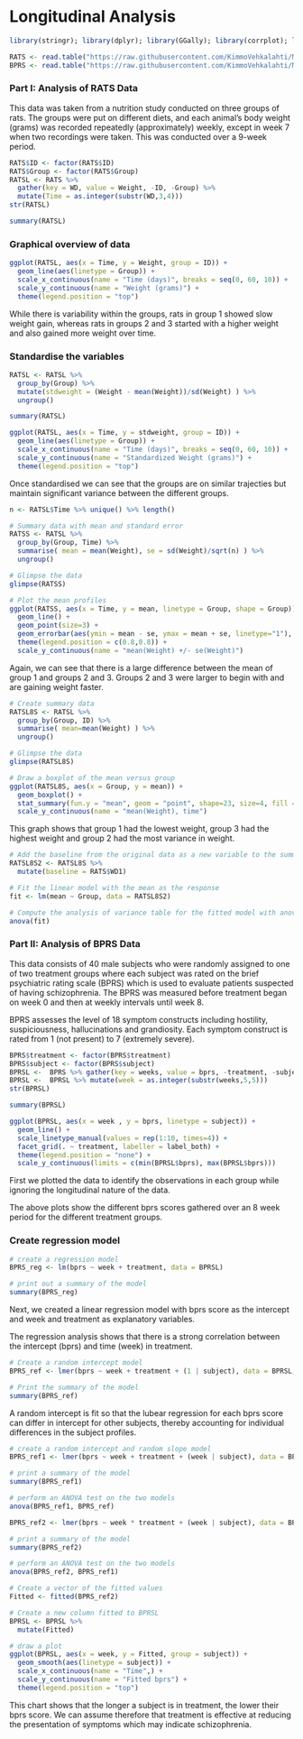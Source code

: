 # Longitudinal Analysis

```r
library(stringr); library(dplyr); library(GGally); library(corrplot); library(ggplot2); library(tidyr); library(MASS); library(boot); library(lme4)

RATS <- read.table("https://raw.githubusercontent.com/KimmoVehkalahti/MABS/master/Examples/data/rats.txt", header = TRUE, sep = '\t')
BPRS <- read.table("https://raw.githubusercontent.com/KimmoVehkalahti/MABS/master/Examples/data/BPRS.txt", sep  =" ", header = T)
```

### Part I: Analysis of RATS Data

This data was taken from a nutrition study conducted on three groups of rats. The groups were put on different diets, and each animal's body weight (grams) was recorded repeatedly (approximately) weekly, except in week 7 when two recordings were taken. This was conducted over a 9-week period.

```r
RATS$ID <- factor(RATS$ID)
RATS$Group <- factor(RATS$Group)
RATSL <- RATS %>%
  gather(key = WD, value = Weight, -ID, -Group) %>%
  mutate(Time = as.integer(substr(WD,3,4)))
str(RATSL)
```

```r
summary(RATSL)
```

### Graphical overview of data
```r
ggplot(RATSL, aes(x = Time, y = Weight, group = ID)) +
  geom_line(aes(linetype = Group)) +
  scale_x_continuous(name = "Time (days)", breaks = seq(0, 60, 10)) +
  scale_y_continuous(name = "Weight (grams)") +
  theme(legend.position = "top")
```

While there is variability within the groups, rats in group 1 showed slow weight gain, whereas rats in groups 2 and 3 started with a higher weight and also gained more weight over time. 

### Standardise the variables

```r
RATSL <- RATSL %>%
  group_by(Group) %>%
  mutate(stdweight = (Weight - mean(Weight))/sd(Weight) ) %>%
  ungroup()

summary(RATSL)
```

```r
ggplot(RATSL, aes(x = Time, y = stdweight, group = ID)) +
  geom_line(aes(linetype = Group)) +
  scale_x_continuous(name = "Time (days)", breaks = seq(0, 60, 10)) +
  scale_y_continuous(name = "Standardized Weight (grams)") +
  theme(legend.position = "top")
```

Once standardised we can see that the groups are on similar trajecties but maintain significant variance between the different groups.

```r

n <- RATSL$Time %>% unique() %>% length()

# Summary data with mean and standard error  
RATSS <- RATSL %>%
  group_by(Group, Time) %>%
  summarise( mean = mean(Weight), se = sd(Weight)/sqrt(n) ) %>%
  ungroup()

# Glimpse the data
glimpse(RATSS)
```

```r
# Plot the mean profiles
ggplot(RATSS, aes(x = Time, y = mean, linetype = Group, shape = Group)) +
  geom_line() +
  geom_point(size=3) +
  geom_errorbar(aes(ymin = mean - se, ymax = mean + se, linetype="1"), width=0.3) +
  theme(legend.position = c(0.8,0.8)) +
  scale_y_continuous(name = "mean(Weight) +/- se(Weight)")
```

Again, we can see that there is a large difference between the mean of group 1 and groups 2 and 3. Groups 2 and 3 were larger to begin with and are gaining weight faster.

```r
# Create summary data 
RATSL8S <- RATSL %>%
  group_by(Group, ID) %>%
  summarise( mean=mean(Weight) ) %>%
  ungroup()

# Glimpse the data
glimpse(RATSL8S)

# Draw a boxplot of the mean versus group
ggplot(RATSL8S, aes(x = Group, y = mean)) +
  geom_boxplot() +
  stat_summary(fun.y = "mean", geom = "point", shape=23, size=4, fill = "white") +
  scale_y_continuous(name = "mean(Weight), time")
```

This graph shows that group 1 had the lowest weight, group 3 had the highest weight and group 2 had the most variance in weight.

```r
# Add the baseline from the original data as a new variable to the summary data
RATSL8S2 <- RATSL8S %>%
  mutate(baseline = RATS$WD1)

# Fit the linear model with the mean as the response 
fit <- lm(mean ~ Group, data = RATSL8S2)

# Compute the analysis of variance table for the fitted model with anova()
anova(fit)
```

### Part II: Analysis of BPRS Data
This data consists of 40 male subjects who were randomly assigned to one of two treatment groups where each subject was rated on the brief psychiatric rating scale (BPRS) which is used to evaluate patients suspected of having schizophrenia. The BPRS was measured before treatment began on week 0 and then at weekly intervals until week 8. 

BPRS assesses the level of 18 symptom constructs including hostility, suspiciousness, hallucinations and grandiosity. Each symptom construct is rated from 1 (not present) to 7 (extremely severe).

```r
BPRS$treatment <- factor(BPRS$treatment)
BPRS$subject <- factor(BPRS$subject)
BPRSL <-  BPRS %>% gather(key = weeks, value = bprs, -treatment, -subject)
BPRSL <-  BPRSL %>% mutate(week = as.integer(substr(weeks,5,5)))
str(BPRSL)
```

```r
summary(BPRSL)
```

```r
ggplot(BPRSL, aes(x = week , y = bprs, linetype = subject)) +
  geom_line() +
  scale_linetype_manual(values = rep(1:10, times=4)) +
  facet_grid(. ~ treatment, labeller = label_both) +
  theme(legend.position = "none") + 
  scale_y_continuous(limits = c(min(BPRSL$bprs), max(BPRSL$bprs)))
```

First we plotted the data to identify the observations in each group while ignoring the longitudinal nature of the data.

The above plots show the different bprs scores gathered over an 8 week period for the different treatment groups.

### Create regression model
```r
# create a regression model 
BPRS_reg <- lm(bprs ~ week + treatment, data = BPRSL)

# print out a summary of the model
summary(BPRS_reg)
```
Next, we created a linear regression model with bprs score as the intercept and week and treatment as explanatory variables.

The regression analysis shows that there is a strong correlation between the intercept (bprs) and time (week) in treatment.

```r
# Create a random intercept model
BPRS_ref <- lmer(bprs ~ week + treatment + (1 | subject), data = BPRSL, REML = FALSE)

# Print the summary of the model
summary(BPRS_ref)
```
A random intercept is fit so that the lubear regression for each bprs score can differ in intercept for other subjects, thereby accounting for individual differences in the subject profiles.

```r
# create a random intercept and random slope model
BPRS_ref1 <- lmer(bprs ~ week + treatment + (week | subject), data = BPRSL, REML = FALSE)

# print a summary of the model
summary(BPRS_ref1)

# perform an ANOVA test on the two models
anova(BPRS_ref1, BPRS_ref)
```

```r
BPRS_ref2 <- lmer(bprs ~ week * treatment + (week | subject), data = BPRSL, REML = FALSE)

# print a summary of the model
summary(BPRS_ref2)

# perform an ANOVA test on the two models
anova(BPRS_ref2, BPRS_ref1)

# Create a vector of the fitted values
Fitted <- fitted(BPRS_ref2)

# Create a new column fitted to BPRSL
BPRSL <- BPRSL %>%
  mutate(Fitted)

# draw a plot
ggplot(BPRSL, aes(x = week, y = Fitted, group = subject)) +
  geom_smooth(aes(linetype = subject)) +
  scale_x_continuous(name = "Time",) +
  scale_y_continuous(name = "Fitted bprs") +
  theme(legend.position = "top")

```

This chart shows that the longer a subject is in treatment, the lower their bprs score. We can assume therefore that treatment is effective at reducing the presentation of symptoms which may indicate schizophrenia.
